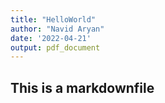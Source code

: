 ```yaml
---
title: "HelloWorld"
author: "Navid Aryan"
date: '2022-04-21'
output: pdf_document
---
```


## This is a markdownfile
